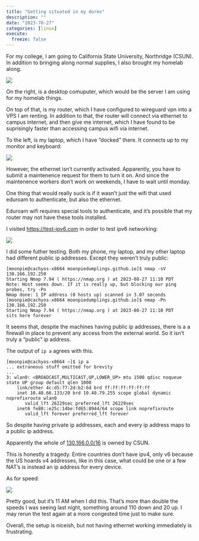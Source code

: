 ```yaml
---
title: "Getting situated in my dorms"
description: ""
date: "2023-78-27"
categories: [linux]
execute:
  freeze: false
---
```


For my college, I am going to California State University, Northridge (CSUN). In addition to bringing along normal supplies, I also brought my homelab along. 

![](https://media.discordapp.net/attachments/1084930216314556476/1145222722616578148/IMG_20230826_220529.jpg)

On the right, is a desktop comuputer, which would be the server I am using for my homelab things.

On top of that, is my router, which I have configured to wireguard vpn into a VPS I am renting. In addition to that, the router will connect via ethernet to campus internet, and then give me internet, which I have found to be suprisingly faster than accessing campus wifi via internet. 


To the left, is my laptop, which I have "docked" there. It connects up to my monitor and keyboard:

![](https://media.discordapp.net/attachments/1084930216314556476/1145222722922745896/IMG_20230826_220522.jpg)


However, the ethernet isn't currently activated. Apparently, you have to submit a maintenence request for them to turn it on. And since the maintenence workers don't work on weekends, I have to wait until monday. 

One thing that would really suck is if it wasn't just the wifi that used eduroam to authenticate, but also the ethernet. 

Eduroam wifi requires special tools to authenticate, and it's possible that my router may not have these tools installed. 

I visited <https://test-ipv6.com>  in order to test ipv6 networking:

![](https://media.discordapp.net/attachments/749116247245062164/1145420511581573210/image.png)

I did some futher testing. Both my phone, my laptop, and my other laptop had different public ip addresses. Except they weren't truly public:

```
[moonpie@cachyos-x8664 moonpiedumplings.github.io]$ nmap -sV 130.166.192.250
Starting Nmap 7.94 ( https://nmap.org ) at 2023-08-27 11:10 PDT
Note: Host seems down. If it is really up, but blocking our ping probes, try -Pn
Nmap done: 1 IP address (0 hosts up) scanned in 3.07 seconds
[moonpie@cachyos-x8664 moonpiedumplings.github.io]$ nmap -Pn 130.166.192.250
Starting Nmap 7.94 ( https://nmap.org ) at 2023-08-27 11:10 PDT
sits here forever
```

It seems that, despite the machines having public ip addresses, there is a a firewall in place to prevent any access from the external world. So it isn't truly a "public" ip address. 

The output of `ip a` agrees with this. 

```
[moonpie@cachyos-x8664 ~]$ ip a
... extraneous stuff omitted for brevity
...
3: wlan0: <BROADCAST,MULTICAST,UP,LOWER_UP> mtu 1500 qdisc noqueue state UP group default qlen 1000
    link/ether 4c:d5:77:2d:b2:6d brd ff:ff:ff:ff:ff:ff
    inet 10.40.66.133/20 brd 10.40.79.255 scope global dynamic noprefixroute wlan0
       valid_lft 26229sec preferred_lft 26229sec
    inet6 fe80::e25c:14be:fd65:8944/64 scope link noprefixroute 
       valid_lft forever preferred_lft forever
```

So despite having private ip addresses, each and every ip address maps to a public ip address.

Apparently the whole of [130.166.0.0/16](https://www.whois.com/whois/130.166.0.0) is owned by CSUN. 

This is honestly a tragedy. Entire countries don't have ipv4, only v6 because the US hoards v4 addresses, like in this case, what could be one or a few NAT's is instead an ip address for every device.


As for speed: 

![](https://media.discordapp.net/attachments/749116247245062164/1145419395548598433/image.png)

Pretty good, but it's 11 AM when I did this. That's more than double the speeds I was seeing last night, something around 110 down and 20 up. I may rerun the test again at a more congested time just to make sure. 


Overall, the setup is niceish, but not having ethernet working immediately is frustrating. 
